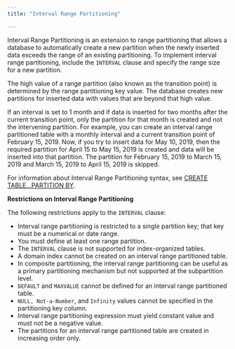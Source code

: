 ```yaml
---
title: "Interval Range Partitioning"

---
```


<div id="interval_range_partitioning" class="registered_link"></div>

Interval Range Partitioning is an extension to range partitioning that allows a database to automatically create a new partition when the newly inserted data exceeds the range of an existing partitioning. To implement interval range partitioning, include the `INTERVAL` clause and specify the range size for a new partition.

The high value of a range partition (also known as the transition point) is determined by the range partitioning key value. The database creates new partitions for inserted data with values that are beyond that high value.

If an interval is set to 1 month and if data is inserted for two months after the current transition point, only the partition for that month is created and not the intervening partition. For example, you can create an interval range partitioned table with a monthly interval and a current transition point of February 15, 2019. Now, if you try to insert data for May 10, 2019, then the required partition for April 15 to May 15, 2019 is created and data will be inserted into that partition. The partition for February 15, 2019 to March 15, 2019 and March 15, 2019 to April 15, 2019 is skipped.

For information about Interval Range Partitioning syntax, see [CREATE TABLE...PARTITION BY](../04_partitioning_commands_compatible_with_oracle_databases/01_create_table_partition_by/#create_table_partition_by).

**Restrictions on Interval Range Partitioning**

The following restrictions apply to the `INTERVAL` clause:

-   Interval range partitioning is restricted to a single partition key; that key must be a numerical or date range.
-   You must define at least one range partition.
-   The `INTERVAL` clause is not supported for index-organized tables.
-   A domain index cannot be created on an interval range partitioned table.
-   In composite partitioning, the interval range partitioning can be useful as a primary partitioning mechanism but not supported at the subpartition level.
-   `DEFAULT` and `MAXVALUE` cannot be defined for an interval range partitioned table.
-   `NULL, Not-a-Number`, and `Infinity` values cannot be specified in the partitioning key column.
-   Interval range partitioning expression must yield constant value and must not be a negative value.
-   The partitions for an interval range partitioned table are created in increasing order only.

